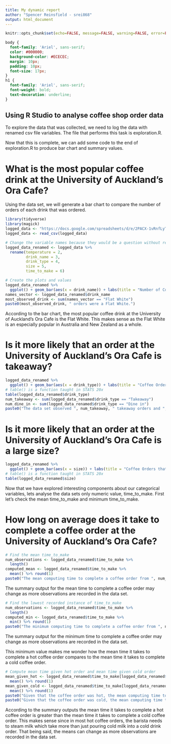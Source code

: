 ```yaml
---
title: My dynamic report
author: "Spencer Reinsfield - srei868"
output: html_document
---
```


```r
knitr::opts_chunk$set(echo=FALSE, message=FALSE, warning=FALSE, error=FALSE)

```

```css
body {
  font-family: 'Ariel', sans-serif;
  color: #000000;
  background-color: #ECECEC;
  margin: 10px;
  padding: 10px;
  font-size: 17px;
}
h1 {
  font-family: 'Ariel', sans-serif;
  font-weight: bold;
  text-decoration: underline;
}
```

## Using R Studio to analyse coffee shop order data

To explore the data that was collected, we need to log the data with renamed csv file variables. The file that performs this task is exploration.R.

Now that this is complete, we can add some code to the end of exploration.R to produce bar chart and summary values.

# What is the most popular coffee drink at the University of Auckland's Ora Cafe?

Using the data set, we will generate a bar chart to compare the number of orders of each drink that was ordered.

```r
library(tidyverse)
library(magick)
logged_data <- "https://docs.google.com/spreadsheets/d/e/2PACX-1vRnfLyTKVyX5-jXaBNIPl004RH4PzWjIu-nP7fWblJZMbMi61H8gjTIXQYr0es24LiAs4lJfQm9K-kd/pub?gid=415879415&single=true&output=csv"
logged_data <- read_csv(logged_data)

# Change the variable names because they would be a question without rename()
logged_data_renamed <- logged_data %>%
  rename(temperature = 2,
         drink_name = 3,
         drink_type = 4,
         size = 5,
         time_to_make = 6)

# Create the plots and values
logged_data_renamed %>%
  ggplot() + geom_bar(aes(x = drink_name)) + labs(title = "Number of Coffee Orders")
names_vector <- logged_data_renamed$drink_name
most_observed_drink <- sum(names_vector == "Flat White")
paste0(most_observed_drink, " orders were a Flat White.")

```

According to the bar chart, the most popular coffee drink at the University of Auckland's Ora Cafe is the Flat White. This makes sense as the Flat White is an especially popular in Australia and New Zealand as a whole.

# Is it more likely that an order at the University of Auckland's Ora Cafe is takeaway?

```r
logged_data_renamed %>%
  ggplot() + geom_bar(aes(x = drink_type)) + labs(title = "Coffee Orders that were Takeaway or Dine In")
# table() is a function taught in STATS 20x
table(logged_data_renamed$drink_type)
num_takeaway <- sum(logged_data_renamed$drink_type == "Takeaway")
num_dine_in <- sum(logged_data_renamed$drink_type == "Dine in")
paste0("The data set observed ", num_takeaway, " takeaway orders and ", num_dine_in, " dine in orders.")
```

# Is it more likely that an order at the University of Auckland's Ora Cafe is a large size?

```r
logged_data_renamed %>%
  ggplot() + geom_bar(aes(x = size)) + labs(title = "Coffee Orders that were Medium or Large")
# table() is a function taught in STATS 20x
table(logged_data_renamed$size)
```

Now that we have explored interesting components about our categorical variables, lets analyse the data sets only numeric value, time_to_make. First let's check the mean time_to_make and minimum time_to_make.

# How long on average does it take to complete a coffee order at the University of Auckland's Ora Cafe?

```r
# Find the mean time_to_make
num_observations <- logged_data_renamed$time_to_make %>%
  length()
computed_mean <- logged_data_renamed$time_to_make %>%
  mean() %>% round(1)
paste0("The mean computing time to complete a coffee order from ", num_observations, " observations recorded was ", computed_mean, " seconds.")
```

The summary output for the mean time to complete a coffee order may change as more observations are recorded in the data set.

```r
# Find the lowest recorded instance of time_to_make
num_observations <- logged_data_renamed$time_to_make %>%
  length()
computed_min <- logged_data_renamed$time_to_make %>%
  min() %>% round(1)
paste0("The minimum computing time to complete a coffee order from ", num_observations, " observations recorded was ", computed_min, " seconds.")
```

The summary output for the minimum time to complete a coffee order may change as more observations are recorded in the data set.

This minimum value makes me wonder how the mean time it takes to complete a hot coffee order compares to the mean time it takes to complete a cold coffee order.

```r
# Compute mean time given hot order and mean time given cold order
mean_given_hot <- logged_data_renamed$time_to_make[logged_data_renamed$temperature == "Hot"] %>%
  mean() %>% round(1)
mean_given_cold <- logged_data_renamed$time_to_make[logged_data_renamed$temperature == "Cold"] %>%
  mean() %>% round(1)
paste0("Given that the coffee order was hot, the mean computing time to complete a coffee order from ", num_observations, " observations recorded was ", mean_given_hot, " seconds.")
paste0("Given that the coffee order was cold, the mean computing time to complete a coffee order from ", num_observations, " observations recorded was ", mean_given_cold, " seconds.")
```

According to the summary outputs the mean time it takes to complete a hot coffee order is greater than the mean time it takes to complete a cold coffee order. This makes sense since in most hot coffee orders, the barista needs to steam milk which take more than just pouring cold milk into a cold drink order. That being said, the means can change as more observations are recorded in the data set.
